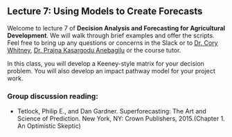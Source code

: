 ## Lecture 7: Using Models to Create Forecasts {#forecasts}
<!-- reference with [Forecasts](#forecasts) -->

Welcome to lecture 7 of **Decision Analysis and Forecasting for Agricultural Development**. We will walk through brief examples and offer the scripts. Feel free to bring up any questions or concerns in the Slack or to [Dr. Cory Whitney](mailto:cory.whitney@uni-bonn.de?subject=[Lecture_7]%20Decision%20Analysis%20Lecture), [Dr. Prajna Kasargodu Anebagilu](mailto:pkasargo@uni-bonn.de?subject=[Lecture_7]%20Decision%20Analysis%20Lecture) or the course tutor.

In this class, you will develop a Keeney-style matrix for your decision problem. You will also develop an impact pathway model for your project work. 

### Group discussion reading: 

- Tetlock, Philip E., and Dan Gardner. Superforecasting: The Art and Science of Prediction. New York, NY: Crown Publishers, 2015.(Chapter 1. An Optimistic Skeptic) 
